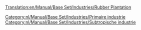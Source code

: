 [[Translation:en/Manual/Base Set/Industries/Rubber Plantation]]

{{nl/Manual/Base Set/Industries/Industrieën|image=en/Manual/Base Set/Industries/Rubberplantation.png
|name=Rubberplantage
|climates=[[nl/Manual/Klimaat#subtropisch|Subtropisch]].
|accepts=Niets
|produces=[[nl/Manual/Base Set/Cargos/Rubber|Rubber]]
|notes=Niet aanwezig in andere [[nl/Manual/Klimaat|klimaten]]
}}

[[Category:nl/Manual/Base Set/Industries/Primaire industrie]]
[[Category:nl/Manual/Base Set/Industries/Subtropische industrie]]